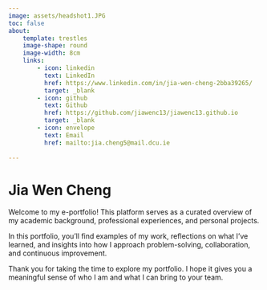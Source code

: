 ```yaml
---
image: assets/headshot1.JPG
toc: false 
about:
    template: trestles
    image-shape: round
    image-width: 8cm
    links:
        - icon: linkedin
          text: LinkedIn
          href: https://www.linkedin.com/in/jia-wen-cheng-2bba39265/
          target: _blank
        - icon: github
          text: Github
          href: https://github.com/jiawenc13/jiawenc13.github.io
          target: _blank
        - icon: envelope
          text: Email
          href: mailto:jia.cheng5@mail.dcu.ie
    
---
```


# Jia Wen Cheng

<div>
<p>
Welcome to my e-portfolio! This platform serves as a curated overview of my academic background, professional experiences, and personal projects. 
</p>
</div>
<p>
In this portfolio, you’ll find examples of my work, reflections on what I’ve learned, and insights into how I approach problem-solving, collaboration, and continuous improvement. 
</p>
<div>
<p>
Thank you for taking the time to explore my portfolio. I hope it gives you a meaningful sense of who I am and what I can bring to your team.
</p>

